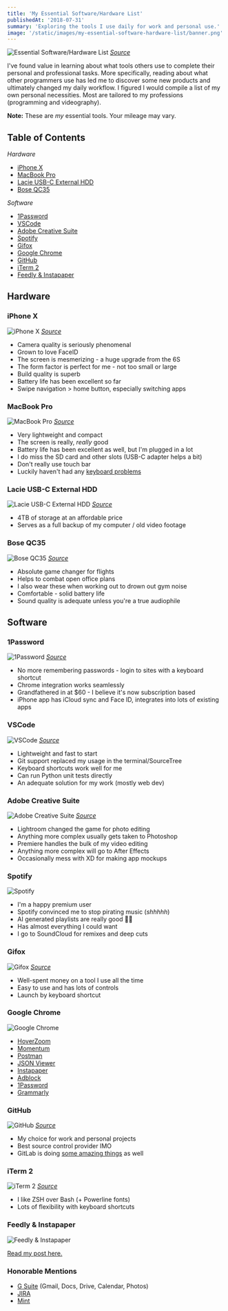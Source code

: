 ```yaml
---
title: 'My Essential Software/Hardware List'
publishedAt: '2018-07-31'
summary: 'Exploring the tools I use daily for work and personal use.'
image: '/static/images/my-essential-software-hardware-list/banner.png'
---
```


![Essential Software/Hardware List](/static/images/my-essential-software-hardware-list/banner.png)
[_Source_](https://mockup.love/downloads/iphone-x-hand-macbook-mockup/)

I've found value in learning about what tools others use to complete their personal and professional tasks. More specifically, reading about what other programmers use has led me to discover some new products and ultimately changed my daily workflow. I figured I would compile a list of my own personal necessities. Most are tailored to my professions (programming and videography).

**Note:** These are _my_ essential tools. Your mileage may vary.

## Table of Contents

_Hardware_

- [iPhone X](#iphone-x)
- [MacBook Pro](#macbook-pro)
- [Lacie USB-C External HDD](#lacie-usb-c-external-hdd)
- [Bose QC35](#bose-qc35)

_Software_

- [1Password](#1password)
- [VSCode](#vscode)
- [Adobe Creative Suite](#adobe-creative-suite)
- [Spotify](#spotify)
- [Gifox](#gifox)
- [Google Chrome](#google-chrome)
- [GitHub](#github)
- [iTerm 2](#iterm-2)
- [Feedly & Instapaper](#feedly-&-instapaper)

## Hardware

### iPhone X

![iPhone X](/static/images/my-essential-software-hardware-list/iphone.png)
[_Source_](https://ksassets.timeincuk.net/wp/uploads/sites/54/2017/11/DSCF9432-1920x1280.jpg)

- Camera quality is seriously phenomenal
- Grown to love FaceID
- The screen is mesmerizing - a huge upgrade from the 6S
- The form factor is perfect for me - not too small or large
- Build quality is superb
- Battery life has been excellent so far
- Swipe navigation > home button, especially switching apps

### MacBook Pro

![MacBook Pro](/static/images/my-essential-software-hardware-list/macbook.png)
[_Source_](https://www.idg.tv/video/89287/2018-macbook-pro-review)

- Very lightweight and compact
- The screen is really, _really_ good
- Battery life has been excellent as well, but I'm plugged in a lot
- I do miss the SD card and other slots (USB-C adapter helps a bit)
- Don't really use touch bar
- Luckily haven't had any [keyboard problems](https://www.forbes.com/sites/ewanspence/2018/06/23/apple-macbook-pro-butterfly-keyboard-broken-free-repair/)

### Lacie USB-C External HDD

![Lacie USB-C External HDD](/static/images/my-essential-software-hardware-list/lacie.png)
[_Source_](https://www.chipchick.com/2016/09/lacie-rugged-usb-c.html)

- 4TB of storage at an affordable price
- Serves as a full backup of my computer / old video footage

### Bose QC35

![Bose QC35](/static/images/my-essential-software-hardware-list/bose.png)
[_Source_](http://gstylemag.com/2016/07/06/bose-quietcomfort-35-headphones-review/)

- Absolute game changer for flights
- Helps to combat open office plans
- I also wear these when working out to drown out gym noise
- Comfortable - solid battery life
- Sound quality is adequate unless you're a true audiophile

## Software

### 1Password

![1Password](/static/images/my-essential-software-hardware-list/1password.png)
[_Source_](https://www.engadget.com/2018/05/23/1password-7-mac/)

- No more remembering passwords - login to sites with a keyboard shortcut
- Chrome integration works seamlessly
- Grandfathered in at \$60 - I believe it's now subscription based
- iPhone app has iCloud sync and Face ID, integrates into lots of existing apps

### VSCode

![VSCode](/static/images/my-essential-software-hardware-list/vscode.png)
[_Source_](https://marketplace.visualstudio.com/items?itemName=alexanderbast.vscode-snazzy)

- Lightweight and fast to start
- Git support replaced my usage in the terminal/SourceTree
- Keyboard shortcuts work well for me
- Can run Python unit tests directly
- An adequate solution for my work (mostly web dev)

### Adobe Creative Suite

![Adobe Creative Suite](/static/images/my-essential-software-hardware-list/adobe.png)
[_Source_](https://www.deviantart.com/aaronolive/art/Adobe-CC-Circles-392000044)

- Lightroom changed the game for photo editing
- Anything more complex usually gets taken to Photoshop
- Premiere handles the bulk of my video editing
- Anything more complex will go to After Effects
- Occasionally mess with XD for making app mockups

### Spotify

![Spotify](/static/images/my-essential-software-hardware-list/spotify.png)

- I'm a happy premium user
- Spotify convinced me to stop pirating music (_shhhhh_)
- AI generated playlists are really good 👍🏼
- Has almost everything I could want
- I go to SoundCloud for remixes and deep cuts

### Gifox

![Gifox](/static/images/my-essential-software-hardware-list/gifox.png)
[_Source_](https://gifox.io/)

- Well-spent money on a tool I use all the time
- Easy to use and has lots of controls
- Launch by keyboard shortcut

### Google Chrome

![Google Chrome](/static/images/my-essential-software-hardware-list/google.png)

- [HoverZoom](https://chrome.google.com/webstore/detail/hover-zoom%20/pccckmaobkjjboncdfnnofkonhgpceea?hl=en)
- [Momentum](https://chrome.google.com/webstore/detail/momentum/laookkfknpbbblfpciffpaejjkokdgca?hl=en)
- [Postman](https://www.getpostman.com/)
- [JSON Viewer](https://chrome.google.com/webstore/detail/json-viewer/gbmdgpbipfallnflgajpaliibnhdgobh?hl=en-US)
- [Instapaper](https://chrome.google.com/webstore/detail/instapaper/ldjkgaaoikpmhmkelcgkgacicjfbofhh?hl=en)
- [Adblock](https://chrome.google.com/webstore/detail/adblock/gighmmpiobklfepjocnamgkkbiglidom)
- [1Password](https://chrome.google.com/webstore/detail/1password-extension-deskt/aomjjhallfgjeglblehebfpbcfeobpgk?hl=en)
- [Grammarly](https://grammarly.com/)

### GitHub

![GitHub](/static/images/my-essential-software-hardware-list/github.png)
[_Source_](https://medium.freecodecamp.org/how-to-get-up-to-3500-github-stars-in-one-week-339102b62a8f)

- My choice for work and personal projects
- Best source control provider IMO
- GitLab is doing [some amazing things](https://about.gitlab.com/auto-devops/) as well

### iTerm 2

![iTerm 2](/static/images/my-essential-software-hardware-list/iterm2.png)
[_Source_](https://medium.com/ayuth/iterm2-zsh-oh-my-zsh-the-most-power-full-of-terminal-on-macos-bdb2823fb04c)

- I like ZSH over Bash (+ Powerline fonts)
- Lots of flexibility with keyboard shortcuts

### Feedly & Instapaper

![Feedly & Instapaper](/static/images/optimizing-my-digital-content-consumption/banner.png)

[Read my post here.](/blog/optimizing-my-digital-content-consumption)

### Honorable Mentions

- [G Suite](https://gsuite.google.com/) (Gmail, Docs, Drive, Calendar, Photos)
- [JIRA](https://www.atlassian.com/software/jira)
- [Mint](https://www.mint.com/)
